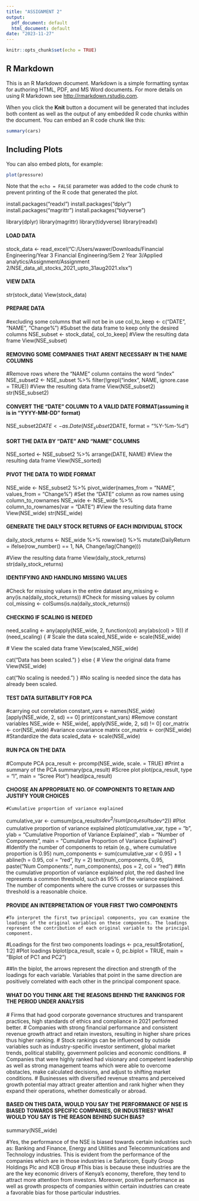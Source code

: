 ---
title: "ASSIGNMENT 2"
output:
  pdf_document: default
  html_document: default
date: "2023-11-27"
---

```{r setup, include=FALSE}
knitr::opts_chunk$set(echo = TRUE)
```

## R Markdown

This is an R Markdown document. Markdown is a simple formatting syntax for authoring HTML, PDF, and MS Word documents. For more details on using R Markdown see <http://rmarkdown.rstudio.com>.

When you click the **Knit** button a document will be generated that includes both content as well as the output of any embedded R code chunks within the document. You can embed an R code chunk like this:

```{r cars}
summary(cars)
```

## Including Plots

You can also embed plots, for example:

```{r pressure, echo=FALSE}
plot(pressure)
```

Note that the `echo = FALSE` parameter was added to the code chunk to prevent printing of the R code that generated the plot.

install.packages("readxl")
install.packages("dplyr")
install.packages("magrittr")
install.packages("tidyverse")

library(dplyr)
library(magrittr)
library(tidyverse)
library(readxl)


#### LOAD DATA ####
stock_data <- read_excel("C:/Users/wawer/Downloads/Financial Engineering/Year 3 Financial Engineering/Sem 2 Year 3/Applied analytics/Assignment/Assignment 2/NSE_data_all_stocks_2021_upto_31aug2021.xlsx")


#### VIEW DATA ####
str(stock_data)
View(stock_data)


#### PREPARE DATA ####
   #excluding some columns that will not be in use
col_to_keep <- c("DATE", "NAME", "Change%")
   #Subset the data frame to keep only the desired columns
NSE_subset <- stock_data[, col_to_keep]
   #View the resulting data frame
View(NSE_subset)


#### REMOVING SOME COMPANIES THAT ARENT NECESSARY IN THE NAME COLUMNS ####
   #Remove rows where the "NAME" column contains the word "index"
NSE_subset2 <- NSE_subset %>%
  filter(!grepl("index", NAME, ignore.case = TRUE))
   #View the resulting data frame
View(NSE_subset2)
str(NSE_subset2)


#### CONVERT THE "DATE" COLUMN TO A VALID DATE FORMAT(assuming it is in "YYYY-MM-DD" format) ####
NSE_subset2$DATE <- as.Date(NSE_subset2$DATE, format = "%Y-%m-%d")


#### SORT THE DATA BY "DATE" AND "NAME" COLUMNS ####
NSE_sorted <- NSE_subset2 %>% arrange(DATE, NAME)
   #View the resulting data frame 
View(NSE_sorted)


#### PIVOT THE DATA TO WIDE FORMAT #### 
NSE_wide <- NSE_subset2 %>%
  pivot_wider(names_from = "NAME", values_from = "Change%")
   #Set the "DATE" column as row names using column_to_rownames
NSE_wide <- NSE_wide %>%
  column_to_rownames(var = "DATE")
   #View the resulting data frame
View(NSE_wide)
str(NSE_wide)


#### GENERATE THE DAILY STOCK RETURNS OF EACH INDIVIDUAL STOCK ####
  daily_stock_returns <- NSE_wide %>% rowwise() %>% mutate(DailyReturn = ifelse(row_number() == 1, NA, Change/lag(Change)))

   #View the resulting data frame 
View(daily_stock_returns) 
str(daily_stock_returns)


#### IDENTIFYING AND HANDLING MISSING VALUES ####
   #Check for missing values in the entire dataset
any_missing <- any(is.na(daily_stock_returns))
   #Check for missing values by column
col_missing <- colSums(is.na(daily_stock_returns))


#### CHECKING IF SCALING IS NEEDED ####
need_scaling <- any(apply(NSE_wide, 2, function(col) any(abs(col) > 1)))
if (need_scaling) {
  # Scale the data
  scaled_NSE_wide <- scale(NSE_wide)
  
  # View the scaled data frame
  View(scaled_NSE_wide)
  
  cat("Data has been scaled.\n")
} else {
  # View the original data frame
  View(NSE_wide)
  
  cat("No scaling is needed.\n")
}
   #No scaling is needed since the data has already been scaled.

#### TEST DATA SUITABILITY FOR PCA ####
   #carrying out correlation
constant_vars <- names(NSE_wide)[apply(NSE_wide, 2, sd) == 0]
print(constant_vars)
   #Remove constant variables
NSE_wide <- NSE_wide[, apply(NSE_wide, 2, sd) != 0]
cor_matrix <- cor(NSE_wide)
   #variance covariance matrix
cor_matrix <- cor(NSE_wide)
   #Standardize the data
scaled_data <- scale(NSE_wide)


#### RUN PCA ON THE DATA ####
   #Compute PCA
pca_result <- prcomp(NSE_wide, scale. = TRUE)
   #Print a summary of the PCA
summary(pca_result)
   #Scree plot
plot(pca_result, type = "l", main = "Scree Plot")
head(pca_result)

#### CHOOSE AN APPROPRIATE NO. OF COMPONENTS TO RETAIN AND JUSTIFY YOUR CHOICES ####
    #Cumulative proportion of variance explained
cumulative_var <- cumsum(pca_result$sdev^2 / sum(pca_result$sdev^2))
    #Plot cumulative proportion of variance explained
plot(cumulative_var, type = "b", ylab = "Cumulative Proportion of Variance Explained", xlab = "Number of Components", main = "Cumulative Proportion of Variance Explained")
    #Identify the number of components to retain (e.g., where cumulative proportion is 0.95)
num_components <- sum(cumulative_var < 0.95) + 1
abline(h = 0.95, col = "red", lty = 2)
text(num_components, 0.95, paste("Num Components:", num_components), pos = 2, col = "red")
   ##In the cumulative proportion of variance explained plot, the red dashed line represents a common threshold, such as 95% of the variance explained. The number of components where the curve crosses or surpasses this threshold is a reasonable choice.

#### PROVIDE AN INTERPRETATION OF YOUR FIRST TWO COMPONENTS ####
    #To interpret the first two principal components, you can examine the loadings of the original variables on these components. The loadings represent the contribution of each original variable to the principal component.
 
   #Loadings for the first two components
loadings <- pca_result$rotation[, 1:2]
    #Plot loadings
biplot(pca_result, scale = 0, pc.biplot = TRUE, main = "Biplot of PC1 and PC2")

   ##In the biplot, the arrows represent the direction and strength of the loadings for each variable. Variables that point in the same direction are positively correlated with each other in the principal component space.
   
   
#### WHAT DO YOU THINK ARE THE REASONS BEHIND THE RANKINGS FOR THE PERIOD UNDER ANALYSIS ####
   # Firms that had good corporate governance structures and transparent practices, high standards of ethics and compliance in 2021 performed better.
   # Companies with strong financial performance and consistent revenue growth attract and retain investors, resulting in higher share prices thus higher ranking.
   # Stock rankings can be influenced by outside variables such as industry-specific investor sentiment, global market trends, political stability, government policies and economic conditions.
   # Companies that were highly ranked had visionary and competent leadership as well as strong management teams which were able to overcome obstacles, make calculated decisions, and adjust to shifting market conditions.
   # Businesses with diversified revenue streams and perceived growth potential may attract greater attention and rank higher when they expand their operations, whether domestically or abroad.
   
   
#### BASED ON THIS DATA, WOULD YOU SAY THE PERFORMANCE OF NSE IS BIASED TOWARDS SPECIFIC COMPANIES, OR INDUSTRIES? WHAT WOULD YOU SAY IS THE REASON BEHIND SUCH BIAS? ####

summary(NSE_wide)

   #Yes, the performance of the NSE is biased towards certain industries such as: Banking and Finance, Energy and Utilities and Telecommunications and Technology industries. This is evident from the performance of the companies which are in those industries i.e Safaricom, Equity Group Holdings Plc and KCB Group
   #This bias is because these industries are the are the key economic drivers of Kenya's economy, therefore, they tend to attract more attention from investors. Moreover, positive performance as well as growth prospects of companies within certain industries can create a favorable bias for those particular industries.